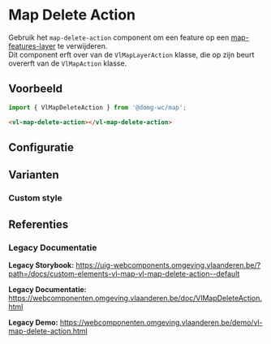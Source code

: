 
# Map Delete Action

Gebruik het `map-delete-action` component om een feature op een [map-features-layer](/docs/map-layer-vector-layer-features-layer--map-features-layer-default) te verwijderen.<br/>
Dit component erft over van de `VlMapLayerAction` klasse, die op zijn beurt overerft van de `VlMapAction` klasse.

## Voorbeeld

```js
import { VlMapDeleteAction } from '@domg-wc/map';
```

```html
<vl-map-delete-action></vl-map-delete-action>
```

<DocsStory id="map-action-layer-action-delete-action--map-delete-action-default" />

## Configuratie

<ArgsTable story={PRIMARY_STORY} />

## Varianten

### Custom style

<DocsStory id="map-action-layer-action-delete-action--map-delete-action-custom-style" />

## Referenties

### Legacy Documentatie

**Legacy Storybook:** https://uig-webcomponents.omgeving.vlaanderen.be/?path=/docs/custom-elements-vl-map-vl-map-delete-action--default

**Legacy Documentatie:** https://webcomponenten.omgeving.vlaanderen.be/doc/VlMapDeleteAction.html

**Legacy Demo:** https://webcomponenten.omgeving.vlaanderen.be/demo/vl-map-delete-action.html
